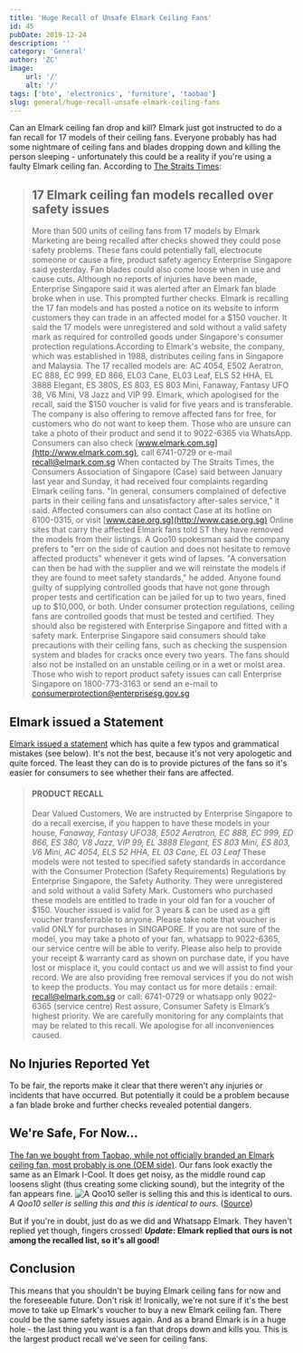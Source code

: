 ```yaml
---
title: 'Huge Recall of Unsafe Elmark Ceiling Fans'
id: 45
pubDate: 2019-12-24
description: ''
category: 'General'
author: 'ZC'
image:
    url: '/'
    alt: '/'
tags: ['bto', 'electronics', 'furniture', 'taobao']
slug: general/huge-recall-unsafe-elmark-ceiling-fans
---
```


Can an Elmark ceiling fan drop and kill? Elmark just got instructed to do a fan recall for 17 models of their ceiling fans. Everyone probably has had some nightmare of ceiling fans and blades dropping down and killing the person sleeping - unfortunately this could be a reality if you're using a faulty Elmark ceiling fan. According to [The Straits Times](https://www.straitstimes.com/singapore/17-elmark-ceiling-fan-models-recalled-over-safety-issues):

> ## 17 Elmark ceiling fan models recalled over safety issues
>
> More than 500 units of ceiling fans from 17 models by Elmark Marketing are being recalled after checks showed they could pose safety problems. These fans could potentially fall, electrocute someone or cause a fire, product safety agency Enterprise Singapore said yesterday. Fan blades could also come loose when in use and cause cuts. Although no reports of injuries have been made, Enterprise Singapore said it was alerted after an Elmark fan blade broke when in use. This prompted further checks. Elmark is recalling the 17 fan models and has posted a notice on its website to inform customers they can trade in an affected model for a $150 voucher. It said the 17 models were unregistered and sold without a valid safety mark as required for controlled goods under Singapore's consumer protection regulations.According to Elmark's website, the company, which was established in 1988, distributes ceiling fans in Singapore and Malaysia. The 17 recalled models are: AC 4054, E502 Aeratron, EC 888, EC 999, ED 866, EL03 Cane, EL03 Leaf, ELS 52 HHA, EL 3888 Elegant, ES 380S, ES 803, ES 803 Mini, Fanaway, Fantasy UFO 38, V6 Mini, V8 Jazz and VIP 99. Elmark, which apologised for the recall, said the $150 voucher is valid for five years and is transferable. The company is also offering to remove affected fans for free, for customers who do not want to keep them. Those who are unsure can take a photo of their product and send it to 9022-6365 via WhatsApp. Consumers can also check [www.elmark.com.sg](http://www.elmark.com.sg), call 6741-0729 or e-mail [recall@elmark.com.sg](mailto:recall@elmark.com.sg) When contacted by The Straits Times, the Consumers Association of Singapore (Case) said between January last year and Sunday, it had received four complaints regarding Elmark ceiling fans. "In general, consumers complained of defective parts in their ceiling fans and unsatisfactory after-sales service," it said. Affected consumers can also contact Case at its hotline on 6100-0315, or visit [www.case.org.sg](http://www.case.org.sg) Online sites that carry the affected Elmark fans told ST they have removed the models from their listings. A Qoo10 spokesman said the company prefers to "err on the side of caution and does not hesitate to remove affected products" whenever it gets wind of lapses. "A conversation can then be had with the supplier and we will reinstate the models if they are found to meet safety standards," he added. Anyone found guilty of supplying controlled goods that have not gone through proper tests and certification can be jailed for up to two years, fined up to $10,000, or both. Under consumer protection regulations, ceiling fans are controlled goods that must be tested and certified. They should also be registered with Enterprise Singapore and fitted with a safety mark. Enterprise Singapore said consumers should take precautions with their ceiling fans, such as checking the suspension system and blades for cracks once every two years. The fans should also not be installed on an unstable ceiling or in a wet or moist area. Those who wish to report product safety issues can call Enterprise Singapore on 1800-773-3163 or send an e-mail to [consumerprotection@enterprisesg.gov.sg](mailto:consumerprotection@enterprisesg.gov.sg)

## Elmark issued a Statement

[Elmark issued a statement](https://www.elmark.com.sg/) which has quite a few typos and grammatical mistakes (see below). It's not the best, because it's not very apologetic and quite forced. The least they can do is to provide pictures of the fans so it's easier for consumers to see whether their fans are affected.

> #### PRODUCT RECALL
>
> Dear Valued Customers, We are instructed by Enterprise Singapore to do a recall exercise, if you happen to have these models in your house, _Fanaway, Fantasy UFO38, E502 Aeratron, EC 888, EC 999, ED 866, ES 380, V8 Jazz, VIP 99, EL 3888 Elegant, ES 803 Mini, ES 803, V6 Mini, AC 4054, ELS 52 HHA, EL 03 Cane, EL 03 Leaf_ These models were not tested to specified safety standards in accordance with the Consumer Protection (Safety Requirements) Regulations by Enterprise Singapore, the Safety Authority. They were unregistered and sold without a valid Safety Mark. Customers who purchased these models are entitled to trade in your old fan for a voucher of $150\. Voucher issued is valid for 3 years & can be used as a gift voucher transferrable to anyone. Please take note that voucher is valid ONLY for purchases in SINGAPORE. If you are not sure of the model, you may take a photo of your fan, whatsapp to 9022-6365, our service centre will be able to verify. Please also help to provide your receipt & warranty card as shown on purchase date, if you have lost or misplace it, you could contact us and we will assist to find your record. We are also providing free removal services if you do not wish to keep the products. You may contact us for more details : email: recall@elmark.com.sg or call: 6741-0729 or whatsapp only 9022-6365 (service centre) Rest assure, Consumer Safety is Elmark’s highest priority. We are carefully monitoring for any complaints that may be related to this recall. We apologise for all inconveniences caused.

## No Injuries Reported Yet

To be fair, the reports make it clear that there weren't any injuries or incidents that have occurred. But potentially it could be a problem because a fan blade broke and further checks revealed potential dangers.

## We're Safe, For Now...

[The fan we bought from Taobao, while not officially branded an Elmark ceiling fan, most probably is one (OEM side)](https://btonomics.com/shopping/taobao-ceiling-fan-review-noisy-sucks-but-pretty/). Our fans look exactly the same as an Elmark I-Cool. It does get noisy, as the middle round cap loosens slight (thus creating some clicking sound), but the integrity of the fan appears fine. ![A Qoo10 seller is selling this and this is identical to ours.](./images/45_841567587.g_400-w_g.jpg) _A Qoo10 seller is selling this and this is identical to ours._ ([Source](https://www.qoo10.sg/item/ELMARK-CEILING-FAN-I-COOL-52-INCH-WITH-REMOTE-CONTROL-1-YEAR/502393156?banner_no=1305330))

But if you're in doubt, just do as we did and Whatsapp Elmark. They haven't replied yet though, fingers crossed! **_Update_: Elmark replied that ours is not among the recalled list, so it's all good!**

## Conclusion

This means that you shouldn't be buying Elmark ceiling fans for now and the foreseeable future. Don't risk it! Ironically, we're not sure if it's the best move to take up Elmark's voucher to buy a new Elmark ceiling fan. There could be the same safety issues again. And as a brand Elmark is in a huge hole - the last thing you want is a fan that drops down and kills you. This is the largest product recall we've seen for ceiling fans.
